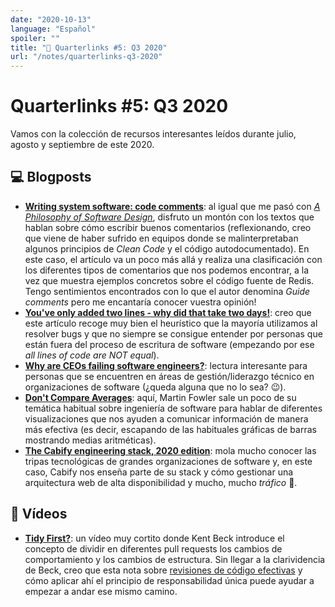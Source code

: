 ```yaml
---
date: "2020-10-13"
language: "Español"
spoiler: ""
title: "🔗 Quarterlinks #5: Q3 2020"
url: "/notes/quarterlinks-q3-2020"
---
```


# Quarterlinks #5: Q3 2020

Vamos con la colección de recursos interesantes leídos durante julio, agosto y septiembre de este 2020.

## 💻 Blogposts

- **[Writing system software: code comments][comments]**: al igual que me pasó con
  [_A Philosophy of Software Design_](/notes/a-philosophy-of-software-design), disfruto un montón con los textos que
  hablan sobre cómo escribir buenos comentarios (reflexionando, creo que viene de haber sufrido en equipos donde se
  malinterpretaban algunos principios de _Clean Code_ y el código autodocumentado). En este caso, el artículo va un poco
  más allá y realiza una clasificación con los diferentes tipos de comentarios que nos podemos encontrar, a la vez que
  muestra ejemplos concretos sobre el código fuente de Redis. Tengo sentimientos encontrados con lo que el autor
  denomina _Guide comments_ pero me encantaría conocer vuestra opinión!
- **[You've only added two lines - why did that take two days!][two-lines]**: creo que este artículo recoge muy bien el
  heurístico que la mayoría utilizamos al resolver bugs y que no siempre se consigue entender por personas que están
  fuera del proceso de escritura de software (empezando por ese _all lines of code are NOT equal_).
- **[Why are CEOs failing software engineers?][ceos]**: lectura interesante para personas que se encuentren en áreas de
  gestión/liderazgo técnico en organizaciones de software (¿queda alguna que no lo sea? 😉).
- **[Don't Compare Averages][averages]**: aquí, Martin Fowler sale un poco de su temática habitual sobre ingeniería de
  software para hablar de diferentes visualizaciones que nos ayuden a comunicar información de manera más efectiva (es
  decir, escapando de las habituales gráficas de barras mostrando medias aritméticas).
- **[The Cabify engineering stack, 2020 edition][cabify]**: mola mucho conocer las tripas tecnológicas de grandes
  organizaciones de software y, en este caso, Cabify nos enseña parte de su stack y cómo gestionar una arquitectura web
  de alta disponibilidad y mucho, mucho _tráfico_ 🙂.

## 🎥 Vídeos

- **[Tidy First?][tidy]**: un vídeo muy cortito donde Kent Beck introduce el concepto de dividir en diferentes pull
  requests los cambios de comportamiento y los cambios de estructura. Sin llegar a la clarividencia de Beck, creo que
  esta nota sobre [revisiones de código efectivas](/notes/effective-code-reviews) y cómo aplicar ahí el principio de
  responsabilidad única puede ayudar a empezar a andar ese mismo camino.

[comments]: http://antirez.com/news/124
[two-lines]: https://www.mrlacey.com/2020/07/youve-only-added-two-lines-why-did-that.html
[ceos]: https://iism.org/article/why-are-ceos-failing-software-engineers-56
[averages]: https://martinfowler.com/articles/dont-compare-averages.html
[cabify]: https://medium.com/cabify-product/the-cabify-engineering-stack-2020-edition-34edcaff5ad0
[tidy]: https://youtu.be/BFFY9Zor6zw
